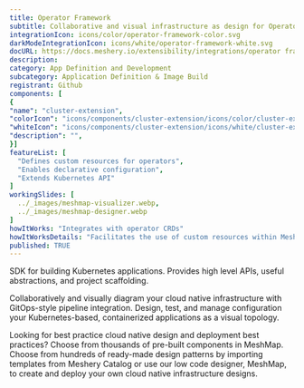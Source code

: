 ```yaml
---
title: Operator Framework
subtitle: Collaborative and visual infrastructure as design for Operator Framework
integrationIcon: icons/color/operator-framework-color.svg
darkModeIntegrationIcon: icons/white/operator-framework-white.svg
docURL: https://docs.meshery.io/extensibility/integrations/operator framework
description: 
category: App Definition and Development
subcategory: Application Definition & Image Build
registrant: Github
components: [
{
"name": "cluster-extension",
"colorIcon": "icons/components/cluster-extension/icons/color/cluster-extension-color.svg",
"whiteIcon": "icons/components/cluster-extension/icons/white/cluster-extension-white.svg",
"description": "",
}]
featureList: [
  "Defines custom resources for operators",
  "Enables declarative configuration",
  "Extends Kubernetes API"
]
workingSlides: [
  ../_images/meshmap-visualizer.webp,
  ../_images/meshmap-designer.webp
]
howItWorks: "Integrates with operator CRDs"
howItWorksDetails: "Facilitates the use of custom resources within Meshery"
published: TRUE
---
```

<p>
SDK for building Kubernetes applications. Provides high level APIs, useful abstractions, and project scaffolding.
</p>
<p>
    Collaboratively and visually diagram your cloud native infrastructure with GitOps-style pipeline integration. Design, test, and manage configuration your Kubernetes-based, containerized applications as a visual topology.
</p>
<p>
    Looking for best practice cloud native design and deployment best practices? Choose from thousands of pre-built components in MeshMap. Choose from hundreds of ready-made design patterns by importing templates from Meshery Catalog or use our low code designer, MeshMap, to create and deploy your own cloud native infrastructure designs.
</p>
